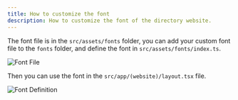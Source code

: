 ```yaml
---
title: How to customize the font
description: How to customize the font of the directory website.
---
```


The font file is in the `src/assets/fonts` folder, you can add your custom font file to the `fonts` folder, and define the font in `src/assets/fonts/index.ts`.

![Font File](../../../../assets/images/guide-font-file.png)

Then you can use the font in the `src/app/(website)/layout.tsx` file.

![Font Definition](../../../../assets/images/guide-font-layout.png)
